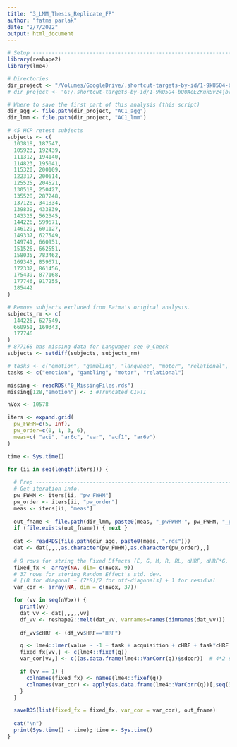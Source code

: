 ```yaml
---
title: "3_LMM_Thesis_Replicate_FP"
author: "fatma parlak"
date: "2/7/2022"
output: html_document
---
```


```r
# Setup ---------------------------------------------------------------------------------
library(reshape2)
library(lme4)

# Directories
dir_project <- "/Volumes/GoogleDrive/.shortcut-targets-by-id/1-9kU5O4-bU0AeEZKukSvz4jbvolppJGG/ddpham/Prewhitening-Paper" # Mac Pro
# dir_project <- "G:/.shortcut-targets-by-id/1-9kU5O4-bU0AeEZKukSvz4jbvolppJGG/ddpham/Prewhitening-Paper" # Damon personal

# Where to save the first part of this analysis (this script)
dir_agg <- file.path(dir_project, "AC1_agg")
dir_lmm <- file.path(dir_project, "AC1_lmm")

# 45 HCP retest subjects
subjects <- c(
  103818, 187547,
  105923, 192439,
  111312, 194140,
  114823, 195041,
  115320, 200109,
  122317, 200614,
  125525, 204521,
  130518, 250427,
  135528, 287248,
  137128, 341834,
  139839, 433839,
  143325, 562345,
  144226, 599671,
  146129, 601127,
  149337, 627549,
  149741, 660951,
  151526, 662551,
  158035, 783462,
  169343, 859671,
  172332, 861456,
  175439, 877168,
  177746, 917255,
  185442
)

# Remove subjects excluded from Fatma's original analysis.
subjects_rm <- c(
  144226, 627549,
  660951, 169343,
  177746
)
# 877168 has missing data for Language; see 0_Check
subjects <- setdiff(subjects, subjects_rm)

# tasks <- c("emotion", "gambling", "language", "motor", "relational", "social")
tasks <- c("emotion", "gambling", "motor", "relational")

missing <- readRDS("0_MissingFiles.rds")
missing[128,"emotion"] <- 3 #Truncated CIFTI

nVox <- 10578
```

```r
iters <- expand.grid(
  pw_FWHM=c(5, Inf), 
  pw_order=c(0, 1, 3, 6),
  meas=c( "aci", "ar6c", "var", "acf1", "ar6v")
)

time <- Sys.time()

for (ii in seq(length(iters))) {
  
  # Prep ------------------------------------------------------------------------------
  # Get iteration info. 
  pw_FWHM <- iters[ii, "pw_FWHM"]
  pw_order <- iters[ii, "pw_order"]
  meas <- iters[ii, "meas"]
  
  out_fname <- file.path(dir_lmm, paste0(meas, "_pwFWHM-", pw_FWHM, "_pwO-", pw_order, ".rds"))
  if (file.exists(out_fname)) { next }
  
  dat <- readRDS(file.path(dir_agg, paste0(meas, ".rds")))
  dat <- dat[,,,,as.character(pw_FWHM),as.character(pw_order),,]
  
  # 9 rows for string the Fixed Effects (E, G, M, R, RL, dHRF, dHRF*G, dHRF*M, dHRF*R) 
  fixed_fx <- array(NA, dim= c(nVox, 9)) 
  # 37 rows for storing Random Effect's std. dev. 
  # [(8 for diagonal + (7*8)/2 for off-diagonals] + 1 for residual 
  var_cor <- array(NA, dim = c(nVox, 37))

  for (vv in seq(nVox)) {
    print(vv)
    dat_vv <- dat[,,,,,vv]
    df_vv <- reshape2::melt(dat_vv, varnames=names(dimnames(dat_vv)))
    
    df_vv$cHRF <- (df_vv$HRF=="HRF")

    q <- lme4::lmer(value ~ -1 + task + acquisition + cHRF + task*cHRF  + (-1 + task*cHRF | subject) , data = df_vv)
    fixed_fx[vv,] <- c(lme4::fixef(q))
    var_cor[vv,] <- c((as.data.frame(lme4::VarCorr(q))$sdcor))  # 4*2 std + (7*8)/2 corr + 1 residual

    if (vv == 1) {
      colnames(fixed_fx) <- names(lme4::fixef(q))
      colnames(var_cor) <- apply(as.data.frame(lme4::VarCorr(q))[,seq(3)], 1, paste, collapse="-")
    }
  }  

  saveRDS(list(fixed_fx = fixed_fx, var_cor = var_cor), out_fname)
  
  cat("\n")
  print(Sys.time() - time); time <- Sys.time()
}
```
